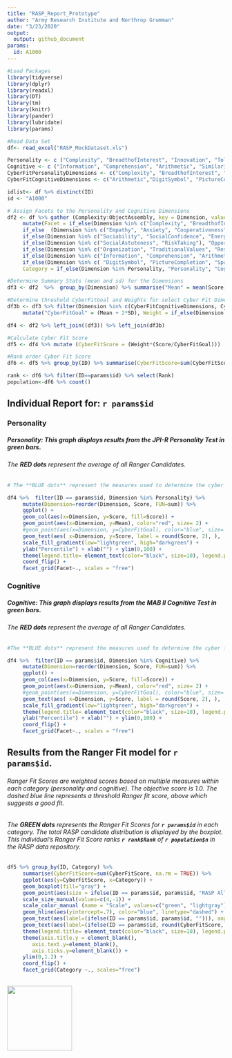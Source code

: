 ```yaml
---
title: "RASP_Report_Prototype"
author: "Army Research Institute and Northrop Grumman"
date: "3/23/2020"
output:
  output: github_document
params:
  id: A1000
---
```


```r
#Load Packages
library(tidyverse)
library(dplyr)
library(readxl)
library(DT)
library(tm)
library(knitr)
library(pander)
library(lubridate)
library(params)

#Read Data Set
df<- read_excel("RASP_MockDataset.xls")

Personality <- c ("Complexity", "BreadthofInterest", "Innovation", "Tolerance", "Empathy", "Anxiety", "Cooperativeness", "Sociability", "SocialConfidence", "EnergyLevel", "SocialAstuteness", "RiskTaking", "Organization", "TraditionalValues", "Responsibility")
Cognitive <- c ("Information", "Comprehension", "Arithmetic", "Similarities", "Vocabulary", "DigitSymbol", "PictureCompletion", "Spatial", "PictureArrangement", "ObjectAssembly")
CyberFitPersonalityDimensions <- c("Complexity", "BreadthofInterest", "Innovation", "Tolerance","Cooperativeness","RiskTaking","Organization", "Responsibility")
CyberFitCognitiveDimensions <- c("Arithmetic","DigitSymbol", "PictureCompletion", "Spatial", "PictureArrangement", "ObjectAssembly")

idlist<- df %>% distinct(ID)
id <- "A1000"

# Assign Facets to the Personality and Cognitive Dimensions
df2 <- df %>% gather (Complexity:ObjectAssembly, key = Dimension, value = Score) %>%
     mutate(Facet = if_else(Dimension %in% c("Complexity", "BreadthofInterest", "Innovation", "Tolerance"), "Analytical", 
     if_else  (Dimension %in% c("Empathy", "Anxiety", "Cooperativeness"), "Emotional", 
     if_else(Dimension %in% c("Sociability", "SocialConfidence", "EnergyLevel"), "Extroverted", 
     if_else(Dimension %in% c("SocialAstuteness", "RiskTaking"), "Opportunistic", 
     if_else(Dimension %in% c("Organization", "TraditionalValues", "Responsibility"), "Dependable", 
     if_else(Dimension %in% c("Information", "Comprehension", "Arithmetic", "Similarities", "Vocabulary"), "Verbal", 
     if_else(Dimension %in% c( "DigitSymbol", "PictureCompletion", "Spatial", "PictureArrangement", "ObjectAssembly"), "Performance", "NA"))))))), 
     Category = if_else(Dimension %in% Personality, "Personality", "Cognitive"))

#Determine Summary Stats (mean and sd) for the Dimensions
df3 <- df2  %>%  group_by(Dimension) %>% summarise("Mean" = mean(Score), "SD"=sd(Score))

#Determine threshold CyberFitGoal and Weights for select Cyber Fit Dimensions
df3b <- df3 %>% filter(Dimension %in% c(CyberFitCognitiveDimensions, CyberFitPersonalityDimensions)) %>% 
     mutate("CyberFitGoal" = (Mean + 2*SD), Weight = if_else(Dimension %in% c(CyberFitPersonalityDimensions), 1*1/8, 1*1/5))

df4 <- df2 %>% left_join((df3)) %>% left_join(df3b)

#Calculate Cyber Fit Score
df5 <- df4 %>% mutate (CyberFitScore = (Weight*(Score/CyberFitGoal)))

#Rank order Cyber Fit Score
df6 <- df5 %>% group_by(ID) %>% summarise(CyberFitScore=sum(CyberFitScore, na.rm = TRUE)) %>% mutate(Rank = rank(-CyberFitScore))

rank <- df6 %>% filter(ID==params$id) %>% select(Rank)
population<-df6 %>% count()

```

## Individual Report for: `r params$id`

### Personality

##### Personality: This graph displays results from the JPI-R Personality Test in **green bars**.

###### The **RED dots** represent the average of all Ranger Candidates. 

```r
# The **BLUE dots** represent the measures used to determine the cyber fit score and the objective value for the measure. 

df4 %>%  filter(ID == params$id, Dimension %in% Personality) %>%  
     mutate(Dimension=reorder(Dimension, Score, FUN=sum)) %>% 
     ggplot() + 
     geom_col(aes(x=Dimension, y=Score, fill=Score)) +
     geom_point(aes(x=Dimension, y=Mean), color="red", size= 2) +
     #geom_point(aes(x=Dimension, y=CyberFitGoal), color="blue", size= 3) +
     geom_text(aes( x=Dimension, y=Score, label = round(Score, 2), ),  hjust = 1,  size=3.5, color="black") + 
     scale_fill_gradient(low="lightgreen", high="darkgreen") + 
     ylab("Percentile") + xlab("") + ylim(0,100) +
     theme(legend.title= element_text(color="black", size=10), legend.position = "blank") +
     coord_flip() + 
     facet_grid(Facet~., scales = "free")
```

### Cognitive

##### Cognitive: This graph displays results from the MAB II Cognitive Test in **green bars**.  

###### The **RED dots** represent the average of all Ranger Candidates.    

```r
#The **BLUE dots** represent the measures used to determine the cyber fit score and the objective value for the measure.

df4 %>%  filter(ID == params$id, Dimension %in% Cognitive) %>%  
     mutate(Dimension=reorder(Dimension, Score, FUN=sum)) %>% 
     ggplot() + 
     geom_col(aes(x=Dimension, y=Score, fill=Score)) +
     geom_point(aes(x=Dimension, y=Mean), color="red", size= 2) +
     #geom_point(aes(x=Dimension, y=CyberFitGoal), color="blue", size= 3) +
     geom_text(aes( x=Dimension, y=Score, label = round(Score, 2), ),  hjust = 1,  size=3.5, color="black") +
     scale_fill_gradient(low="lightgreen", high="darkgreen") + 
     theme(legend.title= element_text(color="black", size=10), legend.position = "blank") +
     ylab("Percentile") + xlab("") + ylim(0,100) +
     coord_flip() + 
     facet_grid(Facet~., scales = "free")
```

## Results from the Ranger Fit model for `r params$id`.  
###### Ranger Fit Scores are weighted scores based on multiple measures within each category (personality and cognitive).  The objective score is 1.0.  The dashed blue line represents a threshold Ranger fit score, above which suggests a good fit.  

###### The **GREEN dots** represents the Ranger Fit Scores for **`r params$id`** in each category.  The total RASP candidate distribution is displayed by the boxplot.  This individual's Ranger Fit Score ranks **`r rank$Rank`** of **`r population$n`** in the RASP data repository.

```r
df5 %>% group_by(ID, Category) %>% 
     summarise(CyberFitScore=sum(CyberFitScore, na.rm = TRUE)) %>%  
     ggplot(aes(y=CyberFitScore, x=Category)) + 
     geom_boxplot(fill="gray") + 
     geom_point(aes(size = ifelse(ID == params$id, params$id, "RASP All"), color = ifelse(ID == params$id, params$id, "RASP All")))  + 
     scale_size_manual(values=c(4,-1)) +  
     scale_color_manual (name = "Scale", values=c("green", "lightgray")) +
     geom_hline(aes(yintercept=.7), color="blue", linetype="dashed") +
     geom_text(aes(label=(ifelse(ID == params$id, params$id, ""))), angle = "45", fill="white", vjust=0, hjust=-.31, size=4, color="green", size=3) +
     geom_text(aes(label=(ifelse(ID == params$id, round(CyberFitScore, 2), ""))), vjust=2, size=4, color="black", size=3) +
     theme(legend.title= element_text(color="black", size=10), legend.position = "blank")  + 
     theme(axis.title.y = element_blank(),
        axis.text.y=element_blank(),
        axis.ticks.y=element_blank()) +
     ylim(0,1.2) +
     coord_flip() + 
     facet_grid(Category ~., scales="free")

```

## 
![](RangerInsignia.jpg){width=150px}